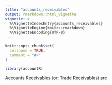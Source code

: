 ```yaml
---
title: "accounts_receivables"
output: rmarkdown::html_vignette
vignette: >
  %\VignetteIndexEntry{accounts_receivables}
  %\VignetteEngine{knitr::rmarkdown}
  %\VignetteEncoding{UTF-8}
---
```


```r
knitr::opts_chunk$set(
  collapse = TRUE,
  comment = "#>"
)
```

```r
library(accountR)
```

Accounts Receivables (or: Trade Receivables) are 
